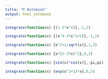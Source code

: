 ---
title: "R Notebook"
output: html_notebook
---

```{r}
integrate(function(x) {(1-5*x^4)},-1,2)

```
```{r}
integrate(function(x) {(x^4-3*x^2+5)},-1,1)

```
```{r}
integrate(function(x) {x^2+1/sqrt(x)},1,3)

```
```{r}
integrate(function(x) {x*(2-3*x)^2},0,2)

```
```{r}
integrate(function(x) {sin(x)*cos(x)},-pi,pi)

```
```{r}
integrate(function(x) {exp(x^2+1)*x},0,5)

```

